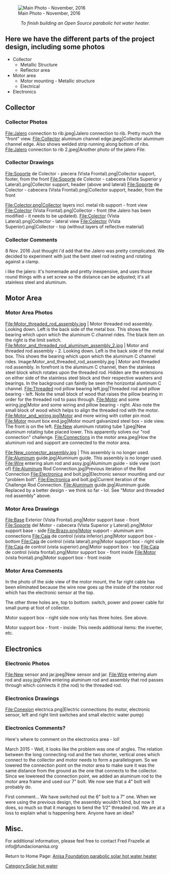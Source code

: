 <!-- Comments that appear only in the edit view are formatted like this. -->
<!-- These comments are offered as an aid as you get started. Remove as you wish. -->
<!-- next line is the code for inserting an image; delete if you don't have an image yet -->
[[File:Parabolic Solar Hot Water Heater 20161107 122811.jpg|thumb|right|Main Photo - November, 2016]]

<center>'' To finish building an Open Source parabolic hot water heater.''</center>

== Here we have the different parts of the project design, including some photos ==

<!-- This is where you can describe what already exists, what is needed, etc.  You may want to include inline references. <ref> You can use the ref code to include inline references.  See [[Help:Footnotes]] for more.</ref>  -->

* Collector
** Metallic Structure
** Reflector area
* Motor area
** Motor mounting - Metallic structure
** Electrical
* Electronics

== Collector ==


=== Collector Photos ===

<gallery caption="Collector Gallery">
File:Jalero connection to rib.jpeg|Jalero connection to rib.  Pretty much the "front" view.
File:Collector aluminum channel edge.jpeg|Collector aluminum channel edge. Also shows welded strip running along bottom of ribs.
File:Jalero connection to rib 2.jpeg|Another photo of the jalero
File:
</gallery>

=== Collector Drawings ===

<gallery>
File:Soporte de Colector - piecera (Vista Frontal).png|Collector support, footer, from the front
File:Soporte de Colector - cabecera (Vista Superior y Lateral).png|Collector support, header (above and lateral)
File:Soporte de Colector - cabecera (Vista Frontal).png|Collector support, header, from the front

File:Colector.png|Collector layers incl. metal rib support - front view
File:Colector (Vista Frontal).png|Collector - front (the Jalero has been modified - it needs to be updated).
File:Colector (Vista Lateral).png|Collector - lateral view
File:Colector (Vista Superior).png|Collector - top (without layers of reflective material)
</gallery>

=== Collector Comments ===
8 Nov. 2016 Just thought i'd add that the Jalero was pretty complicated.  We decided to experiment with just the bent steel rod resting and rotating against a clamp.

i like the jalero: it's homemade and pretty inexpensive, and uses those round things with a set screw so the distance can be adjusted; it's all stainless steel and aluminum.

== Motor Area ==

=== Motor Area Photos ===

<gallery caption="Motor Gallery">
File:Motor_threaded_rod_assembly.jpg | Motor threaded rod assembly.  Looking down.  Left is the back side of the metal box.  This shows the bearing which upon which the aluminum C channel rides.  The black item on the right is the limit switch.
File:Motor_and_threaded_rod_aluminum_assembly_2.jpg | Motor and threaded rod assembly - 2.  Looking down.  Left is the back side of the metal box.  This shows the bearing which upon which the aluminum C channel rides.
Image:Motor_and_threaded_rod_assembly.jpg | Motor and threaded rod assembly.  In forefront is the aluminum C channel, then the stainless steel block which rotates upon the threaded rod.  Hidden are the extensions on either side of the stainless steel block and their respective washers and bearings.  In the background can faintly be seen the horizontal aluminum C channel.
File:Threaded rod pillow bearing left.jpg|Threaded rod and pillow bearing - left.  Note the small block of wood that raises the pillow bearing in order for the threaded rod to pass through.
File:Motor and some wiring.jpg|Motor and some wiring and pillow bearing - right.  Also note the small block of wood which helps to align the threaded rod with the motor.
File:Motor_and_wiring.jpg|Motor and more wiring with cotter pin mod.
File:Motor mount box end.jpg|Motor mount galvanized steel box - side view.  The front is on the left.
File:New aluminum rotating tube 1.jpeg|New aluminum rotating tube placed lower.  This apparently solves our "rod connection" challenge.
File:Connections in the motor area.jpeg|How the aluminum rod and support are connected to the motor area.
</gallery>
                    

<gallery caption="No longer used designs">

File:New_connector_assembly.jpg | This assembly is no longer used.
File:Aluminum guide.jpg|Aluminum guide.  This assembly is no longer used.
File:Wire entering alum rod and assy.jpg|Aluminum guide - side view (sort of)
File:Aluminum Rod Connection.jpg|Previous iteration of the Rod Connection
File:Electronica and bolt.jpg|Electronic sensor mounting and our "problem bolt".
File:Electronica and bolt.jpg|Current iteration of the Challenge Rod Connection.
File:Aluminum guide.jpg|Aluminum guide. Replaced by a better design - we think so far - lol.  See "Motor and threaded rod assembly" above.
</gallery>

=== Motor Area Drawings ===

<gallery>
File:Base Exterior (Vista Frontal).png|Motor support base - front
File:Soporte del Motor - cabecera (Vista Superior y Lateral).png|Motor support base - side
File:Brazo.png|Motor support - aluminum arm connections
File:Caja de control (vista inferior).png|Motor support box - bottom
File:Caja de control (vista lateral).png|Motor support box - right side
File:Caja de control (vista superior).png|Motor support box - top
File:Caja de control (vista frontal).png|Motor support box - front inside
File:Motor (vista frontal).png|Motor support box - front inside
</gallery>

=== Motor Area Comments ===


In the photo of the side view of the motor mount, the far right cable has been eliminated because the wire now goes up the inside of the rotator rod which has the electronic sensor at the top.

The other three holes are, top to bottom:  switch, power and power cable for small pump at foot of collector.

Motor support box - right side now only has three holes.  See above.

Motor support box - front - inside:  This needs additional items:  the inverter, etc.

== Electronics ==

=== Electronic Photos ===

<gallery caption="Electronics Gallery">

File:New sensor and jar.jpeg|New sensor and jar.
File:Wire entering alum rod and assy.jpg|Wire entering aluminum rod and assembly that rod passes through which connects it (the rod) to the threaded rod.

</gallery>

=== Electronics Drawings ===

<gallery>
File:Conexion electrica.png|Electric connections (to motor, electronic sensor, left and right limit switches and small electric water pump)
</gallery>

=== Electronics Comments? ===

Here's where to comment on the electronics area - lol!

March 2015 - Well, it looks like the problem was one of angles.  The relation between the long connecting rod and the two shorter, vertical ones which connect to the collector and motor needs to form a parallelogram.  So we lowered the connection point on the motor area to make sure it was the same distance from the ground as the one that connects to the collector.  Since we lowereed the connection point, we added an aluminum rod to the motor area frame and used our 7" bolt.  We now see that a 4" bolt will probably do.

First comment...
We have switched out the 6" bolt to a 7" one.  When we were using the previous design, the assembly wouldn't bind, but now it does, so much so that it manages to bend the 1/2" threaded rod.  We are at a loss to explain what is happening here.  Anyone have an idea?

== Misc. ==

For additional information, please feel free to contact Fred Frazelle at info@fundacionanisa.org

Return to Home Page: [[Anisa Foundation parabolic solar hot water heater]]

<!-- Don't change the next line unless you intend to change the categorization -->
<!-- Do add additional, appropriate categories.  See http://www.appropedia.org/Appropedia:CategoryTree for ideas. -->
[[Category:Solar hot water]]